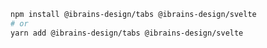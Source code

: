 ```bash
npm install @ibrains-design/tabs @ibrains-design/svelte
# or
yarn add @ibrains-design/tabs @ibrains-design/svelte
```
